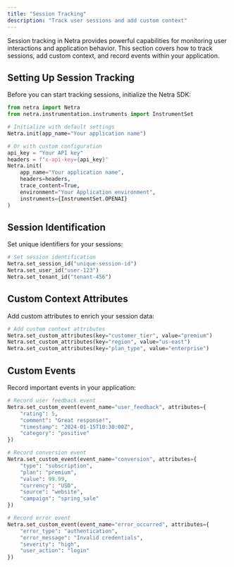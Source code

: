 ```yaml
---
title: "Session Tracking"
description: "Track user sessions and add custom context"
---
```


Session tracking in Netra provides powerful capabilities for monitoring user interactions and application behavior. This section covers how to track sessions, add custom context, and record events within your application.

## Setting Up Session Tracking

Before you can start tracking sessions, initialize the Netra SDK:

<CodeGroup>

```python python
from netra import Netra
from netra.instrumentation.instruments import InstrumentSet

# Initialize with default settings
Netra.init(app_name="Your application name")

# Or with custom configuration
api_key = "Your API key"
headers = f"x-api-key={api_key}"
Netra.init(
    app_name="Your application name",
    headers=headers,
    trace_content=True,
    environment="Your Application environment",
	instruments={InstrumentSet.OPENAI}
)
```

</CodeGroup>

## Session Identification

Set unique identifiers for your sessions:

<CodeGroup>

```python python
# Set session identification
Netra.set_session_id("unique-session-id")
Netra.set_user_id("user-123")
Netra.set_tenant_id("tenant-456")
```

</CodeGroup>

## Custom Context Attributes

Add custom attributes to enrich your session data:

<CodeGroup>

```python python
# Add custom context attributes
Netra.set_custom_attributes(key="customer_tier", value="premium")
Netra.set_custom_attributes(key="region", value="us-east")
Netra.set_custom_attributes(key="plan_type", value="enterprise")
```

</CodeGroup>

## Custom Events

Record important events in your application:

<CodeGroup>

```python python
# Record user feedback event
Netra.set_custom_event(event_name="user_feedback", attributes={
    "rating": 5,
    "comment": "Great response!",
    "timestamp": "2024-01-15T10:30:00Z",
    "category": "positive"
})

# Record conversion event
Netra.set_custom_event(event_name="conversion", attributes={
    "type": "subscription",
    "plan": "premium",
    "value": 99.99,
    "currency": "USD",
    "source": "website",
    "campaign": "spring_sale"
})

# Record error event
Netra.set_custom_event(event_name="error_occurred", attributes={
    "error_type": "authentication",
    "error_message": "Invalid credentials",
    "severity": "high",
    "user_action": "login"
})
```

</CodeGroup>